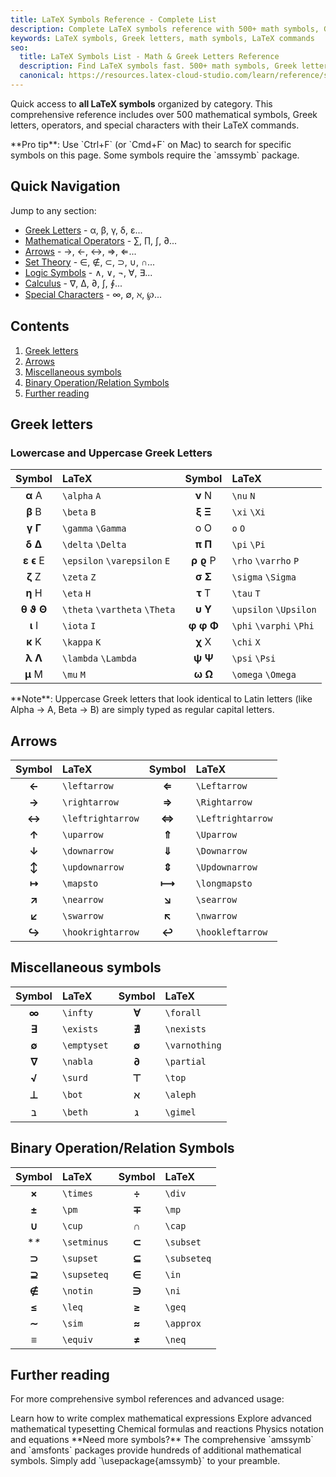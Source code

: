 ```yaml
---
title: LaTeX Symbols Reference - Complete List
description: Complete LaTeX symbols reference with 500+ math symbols, Greek letters, operators and commands. Easy to search and copy.
keywords: LaTeX symbols, Greek letters, math symbols, LaTeX commands
seo:
  title: LaTeX Symbols List - Math & Greek Letters Reference
  description: Find LaTeX symbols fast. 500+ math symbols, Greek letters, operators with commands. Searchable reference guide.
  canonical: https://resources.latex-cloud-studio.com/learn/reference/symbols
---
```


Quick access to **all LaTeX symbols** organized by category. This comprehensive reference includes over 500 mathematical symbols, Greek letters, operators, and special characters with their LaTeX commands.

<Info>
**Pro tip**: Use `Ctrl+F` (or `Cmd+F` on Mac) to search for specific symbols on this page. Some symbols require the `amssymb` package.
</Info>

## Quick Navigation
Jump to any section:
- [Greek Letters](#greek-letters) - α, β, γ, δ, ε...
- [Mathematical Operators](#mathematical-operators) - ∑, ∏, ∫, ∂...
- [Arrows](#arrows) - →, ←, ↔, ⇒, ⇐...
- [Set Theory](#set-theory) - ∈, ∉, ⊂, ⊃, ∪, ∩...
- [Logic Symbols](#logic-symbols) - ∧, ∨, ¬, ∀, ∃...
- [Calculus](#calculus) - ∇, ∆, ∂, ∫, ∮...
- [Special Characters](#special-characters) - ∞, ∅, ℵ, ℘...

## Contents

1. [Greek letters](#greek-letters)
2. [Arrows](#arrows)
3. [Miscellaneous symbols](#miscellaneous-symbols)
4. [Binary Operation/Relation Symbols](#binary-operationrelation-symbols)
5. [Further reading](#further-reading)

## Greek letters

### Lowercase and Uppercase Greek Letters

<div style={{ fontSize: '1.2em', lineHeight: '2.0' }}>

| Symbol | LaTeX | Symbol | LaTeX |
|:------:|:------|:------:|:------|
| **α** A | `\alpha` `A` | **ν** N | `\nu` `N` |
| **β** B | `\beta` `B` | **ξ** **Ξ** | `\xi` `\Xi` |
| **γ** **Γ** | `\gamma` `\Gamma` | o O | `o` `O` |
| **δ** **Δ** | `\delta` `\Delta` | **π** **Π** | `\pi` `\Pi` |
| **ε** **ϵ** E | `\epsilon` `\varepsilon` `E` | **ρ** **ϱ** P | `\rho` `\varrho` `P` |
| **ζ** Z | `\zeta` `Z` | **σ** **Σ** | `\sigma` `\Sigma` |
| **η** H | `\eta` `H` | **τ** T | `\tau` `T` |
| **θ** **ϑ** **Θ** | `\theta` `\vartheta` `\Theta` | **υ** **Υ** | `\upsilon` `\Upsilon` |
| **ι** I | `\iota` `I` | **φ** **φ** **Φ** | `\phi` `\varphi` `\Phi` |
| **κ** K | `\kappa` `K` | **χ** X | `\chi` `X` |
| **λ** **Λ** | `\lambda` `\Lambda` | **ψ** **Ψ** | `\psi` `\Psi` |
| **μ** M | `\mu` `M` | **ω** **Ω** | `\omega` `\Omega` |

</div>

<Tip>
**Note**: Uppercase Greek letters that look identical to Latin letters (like Alpha → A, Beta → B) are simply typed as regular capital letters.
</Tip>

## Arrows

<div style={{ fontSize: '1.2em', lineHeight: '2.0' }}>

| Symbol | LaTeX | Symbol | LaTeX |
|:------:|:------|:------:|:------|
| **←** | `\leftarrow` | **⇐** | `\Leftarrow` |
| **→** | `\rightarrow` | **⇒** | `\Rightarrow` |
| **↔** | `\leftrightarrow` | **⇔** | `\Leftrightarrow` |
| **↑** | `\uparrow` | **⇑** | `\Uparrow` |
| **↓** | `\downarrow` | **⇓** | `\Downarrow` |
| **↕** | `\updownarrow` | **⇕** | `\Updownarrow` |
| **↦** | `\mapsto` | **⟼** | `\longmapsto` |
| **↗** | `\nearrow` | **↘** | `\searrow` |
| **↙** | `\swarrow` | **↖** | `\nwarrow` |
| **↪** | `\hookrightarrow` | **↩** | `\hookleftarrow` |

</div>

## Miscellaneous symbols

<div style={{ fontSize: '1.2em', lineHeight: '2.0' }}>

| Symbol | LaTeX | Symbol | LaTeX |
|:------:|:------|:------:|:------|
| **∞** | `\infty` | **∀** | `\forall` |
| **∃** | `\exists` | **∄** | `\nexists` |
| **∅** | `\emptyset` | **∅** | `\varnothing` |
| **∇** | `\nabla` | **∂** | `\partial` |
| **√** | `\surd` | **⊤** | `\top` |
| **⊥** | `\bot` | **ℵ** | `\aleph` |
| **ℶ** | `\beth` | **ℷ** | `\gimel` |

</div>

## Binary Operation/Relation Symbols

<div style={{ fontSize: '1.2em', lineHeight: '2.0' }}>

| Symbol | LaTeX | Symbol | LaTeX |
|:------:|:------|:------:|:------|
| **×** | `\times` | **÷** | `\div` |
| **±** | `\pm` | **∓** | `\mp` |
| **∪** | `\cup` | **∩** | `\cap` |
| **\** | `\setminus` | **⊂** | `\subset` |
| **⊃** | `\supset` | **⊆** | `\subseteq` |
| **⊇** | `\supseteq` | **∈** | `\in` |
| **∉** | `\notin` | **∋** | `\ni` |
| **≤** | `\leq` | **≥** | `\geq` |
| **∼** | `\sim` | **≈** | `\approx` |
| **≡** | `\equiv` | **≠** | `\neq` |

</div>

## Further reading

For more comprehensive symbol references and advanced usage:

<CardGroup cols={2}>
<Card title="Mathematical Expressions" icon="square-root-variable" href="/learn/latex/mathematics/mathematical-expressions">
Learn how to write complex mathematical expressions
</Card>
<Card title="Advanced Mathematics" icon="function" href="/learn/latex/mathematics/advanced-math">
Explore advanced mathematical typesetting
</Card>
<Card title="Chemistry Notation" icon="flask" href="/learn/latex/specialized-notation/chemistry">
Chemical formulas and reactions
</Card>
<Card title="Physics Symbols" icon="atom" href="/learn/latex/specialized-notation/physics">
Physics notation and equations
</Card>
</CardGroup>

<Info>
**Need more symbols?** The comprehensive `amssymb` and `amsfonts` packages provide hundreds of additional mathematical symbols. Simply add `\usepackage{amssymb}` to your preamble.
</Info>